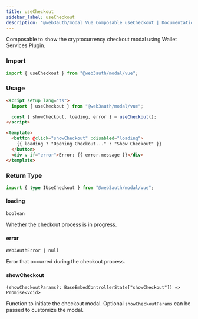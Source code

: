 ```yaml
---
title: useCheckout
sidebar_label: useCheckout
description: "@web3auth/modal Vue Composable useCheckout | Documentation - Web3Auth"
---
```


Composable to show the cryptocurrency checkout modal using Wallet Services Plugin.

### Import

```ts
import { useCheckout } from "@web3auth/modal/vue";
```

### Usage

```html
<script setup lang="ts">
  import { useCheckout } from "@web3auth/modal/vue";

  const { showCheckout, loading, error } = useCheckout();
</script>

<template>
  <button @click="showCheckout" :disabled="loading">
    {{ loading ? "Opening Checkout..." : "Show Checkout" }}
  </button>
  <div v-if="error">Error: {{ error.message }}</div>
</template>
```

### Return Type

```ts
import { type IUseCheckout } from "@web3auth/modal/vue";
```

#### loading

`boolean`

Whether the checkout process is in progress.

#### error

`Web3AuthError | null`

Error that occurred during the checkout process.

#### showCheckout

`(showCheckoutParams?: BaseEmbedControllerState["showCheckout"]) => Promise<void>`

Function to initiate the checkout modal. Optional `showCheckoutParams` can be passed to customize
the modal.
